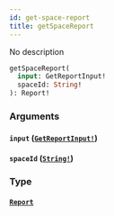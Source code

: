 ```yaml
---
id: get-space-report
title: getSpaceReport
---
```


No description

```graphql
getSpaceReport(
  input: GetReportInput!
  spaceId: String!
): Report!

```

### Arguments

#### `input` ([`GetReportInput!`](/docs/graphql/inputs/get-report-input))

#### `spaceId` ([`String!`](/docs/graphql/scalars/string))

### Type

#### [`Report`](/docs/graphql/objects/report)
